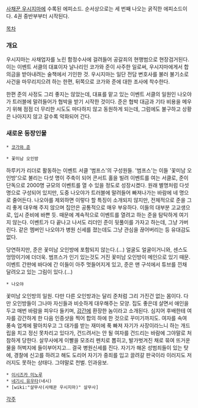 [[사채꾼 우시지마]]에 수록된 에피소드. 순서상으로는 세 번째 나오는 굵직한 에피소드이다. 4권 중반부부터 시작된다.

[[목차]]

=== 개요 ===
우시지마는 사채업자를 노린 함정수사에 걸려들어 공갈죄의 현행범으로 현장검거된다. 이는 이벤트 서클의 대표이자 날나리인 코가와 준이 사주한 일로써, 우시지마에게서 합의금을 받아내려는 술책에서 기인한 것. 우시지마는 일단 전담 변호사를 불러 불기소로 사건을 마무리지으려 하는 한편, 뒤쪽으로 코가와 준에 대한 조사에 착수한다.

한편 준의 사정도 그리 좋지는 않았는데, 대표를 맡고 있는 이벤트 서클의 일원인 나오야가 트러블에 말려들어가 협박을 받기 시작한 것이다. 준은 협박 대금과 기타 비용을 메우기 위해 점점 더 무리한 시도도 마다하지 않고 동원하게 되는데, 그럼에도 불구하고 상황은 나아지지 않고 갈수록 악화되어 간다.

=== 새로운 등장인물 ===
 * [[코가와 준]]

 * 꽃미남 오인방
하루키가 리더로 활동하는 이벤트 서클 '범프스'의 구성원들. '범프스'는 이들 '꽃미남 오인방'으로 불리는 다섯 명이 주축이 되어 콘서트 홀을 빌려 이벤트를 여는 서클로, 준이 단독으로 2000명 규모의 이벤트를 열 수 있을 정도로 성장시켰다. 원래 별명처럼 다섯 명으로 구성되어 있지만, 도중 나오야가 트러블에 말려들어 빠져나가는 바람에 네 명으로 줄어든다. 나오야를 제외하면 이렇다 할 특징이 소개되지 않지만, 전체적으로 준을 그리 좋게 대우해 주지 않으며 집안은 공통적으로 매우 부유하다. 이들의 대부분 고교생으로, 입시 준비에 바쁜 듯. 때문에 계속적으로 이벤트를 열려고 하는 준을 탐탁하게 여기지 않는다. 이벤트가 다 끝나고 나서도 리더인 준이 뒷풀이를 가자고 하는데, 그냥 가버린다. 같은 멤버인 나오야가 병원 신세를 졌는데도 그냥 관심을 끊어버리는 등 유대감도 없다. 

당연하지만, 준은 꽃미남 오인방에 포함되지 않는다.(...) 얼굴도 얼굴이거니와, 센스도 엉망이기에 더더욱. 범프스가 인기 있는것도 거진 꽃미남 오인방이 메인으로 있기 때문. 이벤트 간판에 바다에 간 이들이 아주 멋들어지게 있고, 준은 맨 구석에서 튜브를 낀채 달려오고 있는 그림이 있다.(...)

 * 나오야
꽃미남 오인방의 일원. 다만 다른 오인방과는 달리 준처럼 그리 가진건 없는 몸이다. 다만 오인방들이 그나마 자신들과 비슷하게 대우해주는 모양. 집도 좋은데 살면서 애인을 두고 매번 바람을 피우다 들키며, [[강간]]에 환장한 놈이라고 소개된다. 심지어 후배한테 여자를 강간하게 한 다음 인증샷을 찍어 합의 하에 한 것으로 꾸미기까지도. 여자를 속여 풍속 업계에 팔아치우고 그 대가를 받는 재미에 푹 빠져 자기가 사장이라느니 하는 개드립을 치고 정신 못차리고 있다가, 건드려서는 안 될 여자를 건드리는 바람에 그야말로 처참하게 당한다. 살무사에게 이빨을 모조리 펜치로 뽑히고, 발가벗겨진 채로 묶여 뜨거운 물을 허벅지에 들이부어지고... 결국 병원신세를 진다. 자기가 해온 성범죄들이 있는 탓에, 경찰에 신고를 하려고 해도 도리어 자기가 중죄를 입고 끌려갈 판국이라 이러지도 저러지도 못하는 상태다. 그야말로 천벌. 인과응보. 
 
 * [[이시즈카 미노루]]
 * [[네기시 유우타]](네시)
 * [wiki:"살무사(사채꾼 우시지마)" 살무사]

[[각주]]
